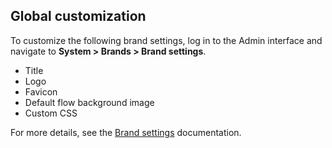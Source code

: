 ## Global customization

To customize the following brand settings, log in to the Admin interface and navigate to **System > Brands > Brand settings**.

- Title
- Logo
- Favicon
- Default flow background image
- Custom CSS

For more details, see the [Brand settings](../../../sys-mgmt/brands.md#branding-settings) documentation.
